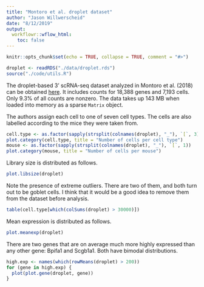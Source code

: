 ```yaml
---
title: "Montoro et al. droplet dataset"
author: "Jason Willwerscheid"
date: "8/12/2019"
output:
  workflowr::wflow_html:
    toc: false
---
```


```r
knitr::opts_chunk$set(echo = TRUE, collapse = TRUE, comment = "#>")
```

```r
droplet <- readRDS("./data/droplet.rds")
source("./code/utils.R")
```

The droplet-based 3' scRNA-seq dataset analyzed in Montoro et al. (2018) can be obtained [here](https://www.ncbi.nlm.nih.gov/geo/query/acc.cgi?acc=GSE103354). It includes counts for 18,388 genes and 7,193 cells. Only 9.3% of all counts are nonzero. The data takes up 143 MB when loaded into memory as a sparse `Matrix` object.

The authors assign each cell to one of seven cell types. The cells are also labelled according to the mice they were taken from.

```r
cell.type <- as.factor(sapply(strsplit(colnames(droplet), "_"), `[`, 3))
plot.category(cell.type, title = "Number of cells per cell type")
mouse <- as.factor(sapply(strsplit(colnames(droplet), "_"), `[`, 1))
plot.category(mouse, title = "Number of cells per mouse")
```

Library size is distributed as follows.

```r
plot.libsize(droplet)
```

Note the presence of extreme outliers. There are two of them, and both turn out to be goblet cells. I think that it would be a good idea to remove them from the dataset before analysis.

```r
table(cell.type[which(colSums(droplet) > 30000)])
```

Mean expression is distributed as follows.

```r
plot.meanexp(droplet)
```

There are two genes that are on average much more highly expressed than any other gene: Bpifa1 and Scgb1a1. Both have bimodal distributions.

```r
high.exp <- names(which(rowMeans(droplet) > 200))
for (gene in high.exp) {
  plot(plot.gene(droplet, gene))
}
```
